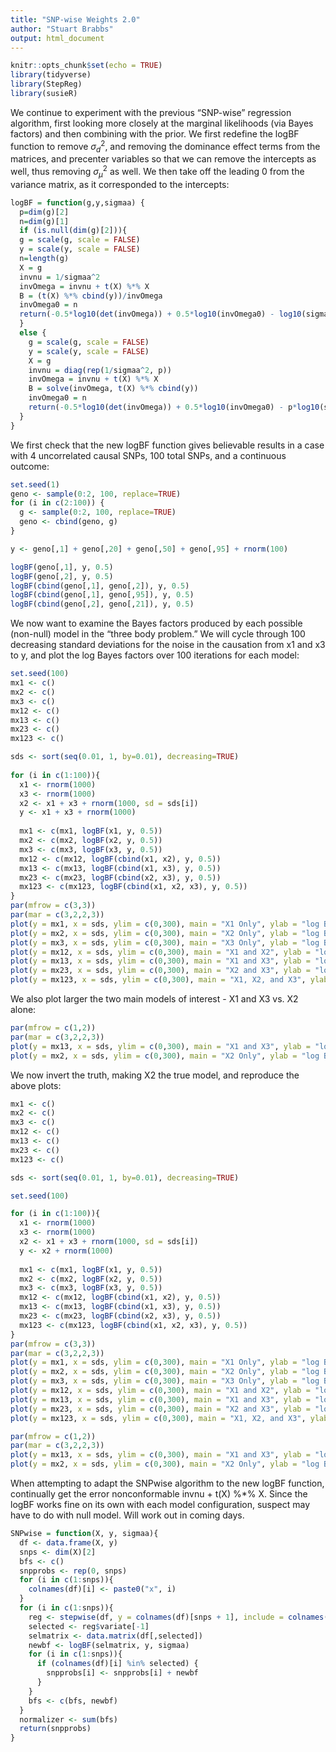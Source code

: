 ```yaml
---
title: "SNP-wise Weights 2.0"
author: "Stuart Brabbs"
output: html_document
---
```


```r
knitr::opts_chunk$set(echo = TRUE)
library(tidyverse)
library(StepReg)
library(susieR)
```
  
We continue to experiment with the previous "SNP-wise" regression algorithm, first looking more closely at the marginal likelihoods (via Bayes factors) and then combining with the prior. We first redefine the logBF function to remove $\sigma_d^2$, and removing the dominance effect terms from the matrices, and precenter variables so that we can remove the intercepts as well, thus removing $\sigma_\mu^2$ as well. We then take off the leading 0 from the variance matrix, as it corresponded to the intercepts:

```r
logBF = function(g,y,sigmaa) {
  p=dim(g)[2]
  n=dim(g)[1]
  if (is.null(dim(g)[2])){
  g = scale(g, scale = FALSE)
  y = scale(y, scale = FALSE)
  n=length(g)
  X = g
  invnu = 1/sigmaa^2
  invOmega = invnu + t(X) %*% X
  B = (t(X) %*% cbind(y))/invOmega
  invOmega0 = n
  return(-0.5*log10(det(invOmega)) + 0.5*log10(invOmega0) - log10(sigmaa) - (n/2)*(log10(t(y- X %*% B) %*% y) - log10(t(y) %*% y)))
  }
  else {
    g = scale(g, scale = FALSE)
    y = scale(y, scale = FALSE)
    X = g
    invnu = diag(rep(1/sigmaa^2, p))
    invOmega = invnu + t(X) %*% X
    B = solve(invOmega, t(X) %*% cbind(y))
    invOmega0 = n
    return(-0.5*log10(det(invOmega)) + 0.5*log10(invOmega0) - p*log10(sigmaa) - (n/2)*(log10(t(y- X %*% B) %*% y) - log10(t(y) %*% y - n*mean(y)^2)))
  }
}
```  
  
We first check that the new logBF function gives believable results in a case with 4 uncorrelated causal SNPs, 100 total SNPs, and a continuous outcome:  
```r
set.seed(1)
geno <- sample(0:2, 100, replace=TRUE)
for (i in c(2:100)) {
  g <- sample(0:2, 100, replace=TRUE)
  geno <- cbind(geno, g)
}

y <- geno[,1] + geno[,20] + geno[,50] + geno[,95] + rnorm(100)

logBF(geno[,1], y, 0.5)
logBF(geno[,2], y, 0.5)
logBF(cbind(geno[,1], geno[,2]), y, 0.5)
logBF(cbind(geno[,1], geno[,95]), y, 0.5)
logBF(cbind(geno[,2], geno[,21]), y, 0.5)
```
  
We now want to examine the Bayes factors produced by each possible (non-null) model in the "three body problem." We will cycle through 100 decreasing standard deviations for the noise in the causation from x1 and x3 to y, and plot the log Bayes factors over 100 iterations for each model:  

```r
set.seed(100)
mx1 <- c()
mx2 <- c()
mx3 <- c()
mx12 <- c()
mx13 <- c()
mx23 <- c()
mx123 <- c()

sds <- sort(seq(0.01, 1, by=0.01), decreasing=TRUE)
            
for (i in c(1:100)){
  x1 <- rnorm(1000)
  x3 <- rnorm(1000)
  x2 <- x1 + x3 + rnorm(1000, sd = sds[i])
  y <- x1 + x3 + rnorm(1000)
  
  mx1 <- c(mx1, logBF(x1, y, 0.5))
  mx2 <- c(mx2, logBF(x2, y, 0.5))
  mx3 <- c(mx3, logBF(x3, y, 0.5))
  mx12 <- c(mx12, logBF(cbind(x1, x2), y, 0.5))
  mx13 <- c(mx13, logBF(cbind(x1, x3), y, 0.5))
  mx23 <- c(mx23, logBF(cbind(x2, x3), y, 0.5))
  mx123 <- c(mx123, logBF(cbind(x1, x2, x3), y, 0.5))
}
par(mfrow = c(3,3))
par(mar = c(3,2,2,3))
plot(y = mx1, x = sds, ylim = c(0,300), main = "X1 Only", ylab = "log BF", xlab = "SD of Corr. Noise")
plot(y = mx2, x = sds, ylim = c(0,300), main = "X2 Only", ylab = "log BF", xlab = "SD of Corr. Noise")
plot(y = mx3, x = sds, ylim = c(0,300), main = "X3 Only", ylab = "log BF", xlab = "SD of Corr. Noise")
plot(y = mx12, x = sds, ylim = c(0,300), main = "X1 and X2", ylab = "log BF", xlab = "SD of Corr. Noise")
plot(y = mx13, x = sds, ylim = c(0,300), main = "X1 and X3", ylab = "log BF", xlab = "SD of Corr. Noise")
plot(y = mx23, x = sds, ylim = c(0,300), main = "X2 and X3", ylab = "log BF", xlab = "SD of Corr. Noise")
plot(y = mx123, x = sds, ylim = c(0,300), main = "X1, X2, and X3", ylab = "log BF", xlab = "SD of Corr.")
```  
  
We also plot larger the two main models of interest - X1 and X3 vs. X2 alone:
```r
par(mfrow = c(1,2))
par(mar = c(3,2,2,3))
plot(y = mx13, x = sds, ylim = c(0,300), main = "X1 and X3", ylab = "log BF", xlab = "SD of Corr. Noise")
plot(y = mx2, x = sds, ylim = c(0,300), main = "X2 Only", ylab = "log BF", xlab = "SD of Corr. Noise")
```  
  
We now invert the truth, making X2 the true model, and reproduce the above plots:  
```r
mx1 <- c()
mx2 <- c()
mx3 <- c()
mx12 <- c()
mx13 <- c()
mx23 <- c()
mx123 <- c()

sds <- sort(seq(0.01, 1, by=0.01), decreasing=TRUE)

set.seed(100) 

for (i in c(1:100)){
  x1 <- rnorm(1000)
  x3 <- rnorm(1000)
  x2 <- x1 + x3 + rnorm(1000, sd = sds[i])
  y <- x2 + rnorm(1000)
  
  mx1 <- c(mx1, logBF(x1, y, 0.5))
  mx2 <- c(mx2, logBF(x2, y, 0.5))
  mx3 <- c(mx3, logBF(x3, y, 0.5))
  mx12 <- c(mx12, logBF(cbind(x1, x2), y, 0.5))
  mx13 <- c(mx13, logBF(cbind(x1, x3), y, 0.5))
  mx23 <- c(mx23, logBF(cbind(x2, x3), y, 0.5))
  mx123 <- c(mx123, logBF(cbind(x1, x2, x3), y, 0.5))
}
par(mfrow = c(3,3))
par(mar = c(3,2,2,3))
plot(y = mx1, x = sds, ylim = c(0,300), main = "X1 Only", ylab = "log BF", xlab = "SD of Corr. Noise")
plot(y = mx2, x = sds, ylim = c(0,300), main = "X2 Only", ylab = "log BF", xlab = "SD of Corr. Noise")
plot(y = mx3, x = sds, ylim = c(0,300), main = "X3 Only", ylab = "log BF", xlab = "SD of Corr. Noise")
plot(y = mx12, x = sds, ylim = c(0,300), main = "X1 and X2", ylab = "log BF", xlab = "SD of Corr. Noise")
plot(y = mx13, x = sds, ylim = c(0,300), main = "X1 and X3", ylab = "log BF", xlab = "SD of Corr. Noise")
plot(y = mx23, x = sds, ylim = c(0,300), main = "X2 and X3", ylab = "log BF", xlab = "SD of Corr. Noise")
plot(y = mx123, x = sds, ylim = c(0,300), main = "X1, X2, and X3", ylab = "log BF", xlab = "SD of Corr.")

par(mfrow = c(1,2))
par(mar = c(3,2,2,3))
plot(y = mx13, x = sds, ylim = c(0,300), main = "X1 and X3", ylab = "log BF", xlab = "SD of Corr. Noise")
plot(y = mx2, x = sds, ylim = c(0,300), main = "X2 Only", ylab = "log BF", xlab = "SD of Corr. Noise")
```  
  
When attempting to adapt the SNPwise algorithm to the new logBF function, continually get the error nonconformable invnu + t(X) %*% X. Since the logBF works fine on its own with each model configuration, suspect may have to do with null model. Will work out in coming days.
```r
SNPwise = function(X, y, sigmaa){
  df <- data.frame(X, y)
  snps <- dim(X)[2]
  bfs <- c()
  snpprobs <- rep(0, snps)
  for (i in c(1:snps)){
    colnames(df)[i] <- paste0("x", i)
  }
  for (i in c(1:snps)){
    reg <- stepwise(df, y = colnames(df)[snps + 1], include = colnames(df)[i], selection = "forward")
    selected <- reg$variate[-1]
    selmatrix <- data.matrix(df[,selected])
    newbf <- logBF(selmatrix, y, sigmaa)
    for (i in c(1:snps)){
      if (colnames(df)[i] %in% selected) {
        snpprobs[i] <- snpprobs[i] + newbf
      }
    }
    bfs <- c(bfs, newbf)
  }
  normalizer <- sum(bfs)
  return(snpprobs)
}
```